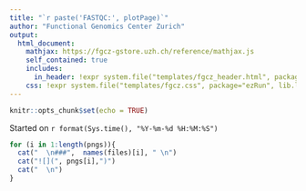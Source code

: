 ```yaml
---
title: "`r paste('FASTQC:', plotPage)`"
author: "Functional Genomics Center Zurich"
output:
  html_document:
    mathjax: https://fgcz-gstore.uzh.ch/reference/mathjax.js
    self_contained: true
    includes:
      in_header: !expr system.file("templates/fgcz_header.html", package="ezRun", lib.loc=.libPaths())
    css: !expr system.file("templates/fgcz.css", package="ezRun", lib.loc=.libPaths())
---
```


```r
knitr::opts_chunk$set(echo = TRUE)
```
Started on `r format(Sys.time(), "%Y-%m-%d %H:%M:%S")`

```r
for (i in 1:length(pngs)){
  cat("  \n###",  names(files)[i], " \n")
  cat("![](", pngs[i],")")
  cat("  \n")
}
```
